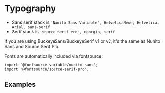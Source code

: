 
<Meta of={TypographyStories} />

# Typography

- Sans serif stack is `'Nunito Sans Variable', HelveticaNeue, Helvetica, Arial, sans-serif`
- Serif stack is `'Source Serif Pro', Georgia, serif`

If you are using BuckeyeSans/BuckeyeSerif v1 or v2, it's the same as Nunito Sans and Source Serif Pro.

Fonts are automatically included via fontsource:

```tsx
import '@fontsource-variable/nunito-sans';
import '@fontsource/source-serif-pro';
```

## Examples

<Canvas of={TypographyStories.Examples} />
